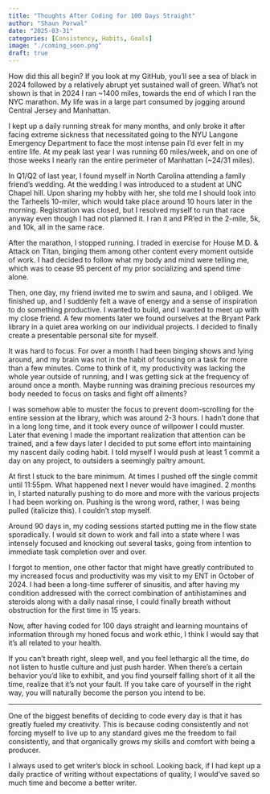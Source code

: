 ```yaml
---
title: "Thoughts After Coding for 100 Days Straight"
author: "Shaun Porwal"
date: "2025-03-31"
categories: [Consistency, Habits, Goals]
image: "./coming_soon.png"
draft: true
---
```


How did this all begin? If you look at my GitHub, you'll see a sea of black in 2024 followed by a relatively abrupt yet sustained wall of green. What's not shown is that in 2024 I ran ~1400 miles, towards the end of which I ran the NYC marathon. My life was in a large part consumed by jogging around Central Jersey and Manhattan. 

I kept up a daily running streak for many months, and only broke it after facing extreme sickness that necessitated going to the NYU Langone Emergency Department to face the most intense pain I'd ever felt in my entire life. At my peak last year I was running 60 miles/week, and on one of those weeks I nearly ran the entire perimeter of Manhattan (~24/31 miles). 

In Q1/Q2 of last year, I found myself in North Carolina attending a family friend's wedding. At the wedding I was introduced to a student at UNC Chapel hill. Upon sharing my hobby with her, she told me I should look into the Tarheels 10-miler, which would take place around 10 hours later in the morning. Registration was closed, but I resolved myself to run that race anyway even though I had not planned it. I ran it and PR'ed in the 2-mile, 5k, and 10k, all in the same race. 

After the marathon, I stopped running. I traded in exercise for House M.D. & Attack on Titan, binging them among other content every moment outside of work. I had decided to follow what my body and mind were telling me, which was to cease 95 percent of my prior socializing and spend time alone. 

Then, one day, my friend invited me to swim and sauna, and I obliged. We finished up, and I suddenly felt a wave of energy and a sense of inspiration to do something productive. I wanted to build, and I wanted to meet up with my close friend. A few moments later we found ourselves at the Bryant Park library in a quiet area working on our individual projects. I decided to finally create a presentable personal site for myself. 

It was hard to focus. For over a month I had been binging shows and lying around, and my brain was not in the habit of focusing on a task for more than a few minutes. Come to think of it, my productivity was lacking the whole year outside of running, and I was getting sick at the frequency of around once a month. Maybe running was draining precious resources my body needed to focus on tasks and fight off ailments? 

I was somehow able to muster the focus to prevent doom-scrolling for the entire session at the library, which was around 2-3 hours. I hadn't done that in a long long time, and it took every ounce of willpower I could muster. Later that evening I made the important realization that attention can be trained, and a few days later I decided to put some effort into maintaining my nascent daily coding habit. I told myself I would push at least 1 commit a day on any project, to outsiders a seemingly paltry amount. 

At first I stuck to the bare minimum. At times I pushed off the single commit until 11:55pm. What happened next I never would have imagined. 2 months in, I started naturally pushing to do more and more with the various projects I had been working on. Pushing is the wrong word, rather, I was being pulled (italicize this). I couldn't stop myself. 

Around 90 days in, my coding sessions started putting me in the flow state sporadically. I would sit down to work and fall into a state where I was intensely focused and knocking out several tasks, going from intention to immediate task completion over and over. 

I forgot to mention, one other factor that might have greatly contributed to my increased focus and productivity was my visit to my ENT in October of 2024. I had been a long-time sufferer of sinusitis, and after having my condition addressed with the correct combination of antihistamines and steroids along with a daily nasal rinse, I could finally breath without obstruction for the first time in 15 years.

Now, after having coded for 100 days straight and learning mountains of information through my honed focus and work ethic, I think I would say that it's all related to your health.

If you can't breath right, sleep well, and you feel lethargic all the time, do not listen to hustle culture and just push harder. When there's a certain behavior you'd like to exhibit, and you find yourself falling short of it all the time, realize that it's not your fault. If you take care of yourself in the right way, you will naturally become the person you intend to be.

---

One of the biggest benefits of deciding to code every day is that it has greatly fueled my
creativity. This is because coding consistently and not forcing myself to live up to any standard
gives me the freedom to fail consistently, and that organically grows my skills and comfort with
being a producer.

I always used to get writer's block in school. Looking back, if I had kept up a daily practice of
writing without expectations of quality, I would've saved so much time and become a better writer.
